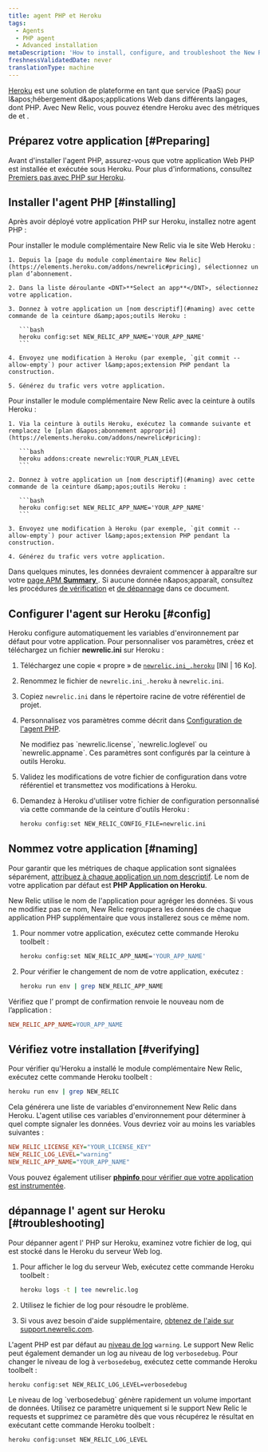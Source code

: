 ```yaml
---
title: agent PHP et Heroku
tags:
  - Agents
  - PHP agent
  - Advanced installation
metaDescription: 'How to install, configure, and troubleshoot the New Relic PHP agent on Heroku.'
freshnessValidatedDate: never
translationType: machine
---
```


[Heroku](//www.heroku.com/) est une solution de plateforme en tant que service (PaaS) pour l&amp;apos;hébergement d&amp;apos;applications Web dans différents langages, dont PHP. Avec New Relic, vous pouvez étendre Heroku avec des métriques de [<InlinePopover type="apm" />](/docs/apm/new-relic-apm/getting-started/welcome-new-relic-apm)et [<InlinePopover type="browser" />](/docs/browser/new-relic-browser/getting-started/new-relic-browser).

## Préparez votre application [#Preparing]

Avant d&apos;installer l&apos;agent PHP, assurez-vous que votre application Web PHP est installée et exécutée sous Heroku. Pour plus d&apos;informations, consultez [Premiers pas avec PHP sur Heroku](//devcenter.heroku.com/articles/getting-started-with-php).

## Installer l&apos;agent PHP [#installing]

Après avoir déployé votre application PHP sur Heroku, installez notre agent PHP :

<CollapserGroup>
  <Collapser id="via_heroku" title="Via le site Web Heroku">
    Pour installer le module complémentaire New Relic via le site Web Heroku :

    1. Depuis la [page du module complémentaire New Relic](https://elements.heroku.com/addons/newrelic#pricing), sélectionnez un plan d’abonnement.

    2. Dans la liste déroulante <DNT>**Select an app**</DNT>, sélectionnez votre application.

    3. Donnez à votre application un [nom descriptif](#naming) avec cette commande de la ceinture d&amp;apos;outils Heroku :

       ```bash
       heroku config:set NEW_RELIC_APP_NAME='YOUR_APP_NAME'
       ```

    4. Envoyez une modification à Heroku (par exemple, `git commit --allow-empty`) pour activer l&amp;apos;extension PHP pendant la construction.

    5. Générez du trafic vers votre application.
  </Collapser>

  <Collapser id="via_toolbelt" title="Ceinture à outils Via Heroku">
    Pour installer le module complémentaire New Relic avec la ceinture à outils Heroku :

    1. Via la ceinture à outils Heroku, exécutez la commande suivante et remplacez le [plan d&apos;abonnement approprié](https://elements.heroku.com/addons/newrelic#pricing):

       ```bash
       heroku addons:create newrelic:YOUR_PLAN_LEVEL
       ```

    2. Donnez à votre application un [nom descriptif](#naming) avec cette commande de la ceinture d&amp;apos;outils Heroku :

       ```bash
       heroku config:set NEW_RELIC_APP_NAME='YOUR_APP_NAME'
       ```

    3. Envoyez une modification à Heroku (par exemple, `git commit --allow-empty`) pour activer l&amp;apos;extension PHP pendant la construction.

    4. Générez du trafic vers votre application.
  </Collapser>
</CollapserGroup>

Dans quelques minutes, les données devraient commencer à apparaître sur votre [page APM <DNT>**Summary**</DNT> ](/docs/apm/applications-menu/monitoring/apm-overview-page). Si aucune donnée n&amp;apos;apparaît, consultez les procédures [de vérification](#verifying) et [de dépannage](#troubleshooting) dans ce document.

## Configurer l&apos;agent sur Heroku [#config]

Heroku configure automatiquement les variables d&apos;environnement par défaut pour votre application. Pour personnaliser vos paramètres, créez et téléchargez un fichier <DNT>**newrelic.ini**</DNT> sur Heroku :

1. Téléchargez une copie « propre » de [`newrelic.ini_.heroku`](./files/newrelic.ini_.heroku) \[INI | 16 Ko].

2. Renommez le fichier de `newrelic.ini_.heroku` à `newrelic.ini`.

3. Copiez `newrelic.ini` dans le répertoire racine de votre référentiel de projet.

4. Personnalisez vos paramètres comme décrit dans [Configuration de l&apos;agent PHP](/docs/agents/php-agent/configuration/php-agent-configuration).

   <Callout variant="caution">
     Ne modifiez pas `newrelic.license`, `newrelic.loglevel` ou `newrelic.appname`. Ces paramètres sont configurés par la ceinture à outils Heroku.
   </Callout>

5. Validez les modifications de votre fichier de configuration dans votre référentiel et transmettez vos modifications à Heroku.

6. Demandez à Heroku d&apos;utiliser votre fichier de configuration personnalisé via cette commande de la ceinture d&apos;outils Heroku :

   ```bash
   heroku config:set NEW_RELIC_CONFIG_FILE=newrelic.ini
   ```

## Nommez votre application [#naming]

Pour garantir que les métriques de chaque application sont signalées séparément, [attribuez à chaque application un nom descriptif](/docs/apm/new-relic-apm/installation-configuration/naming-your-application#app-name). Le nom de votre application par défaut est <DNT>**PHP Application on Heroku**</DNT>.

New Relic utilise le nom de l&apos;application pour agréger les données. Si vous ne modifiez pas ce nom, New Relic regroupera les données de chaque application PHP supplémentaire que vous installerez sous ce même nom.

1. Pour nommer votre application, exécutez cette commande Heroku toolbelt :

   ```bash
   heroku config:set NEW_RELIC_APP_NAME='YOUR_APP_NAME'
   ```

2. Pour vérifier le changement de nom de votre application, exécutez :

   ```bash
   heroku run env | grep NEW_RELIC_APP_NAME
   ```

Vérifiez que l’ prompt de confirmation renvoie le nouveau nom de l’application :

```ini
NEW_RELIC_APP_NAME=YOUR_APP_NAME
```

## Vérifiez votre installation [#verifying]

Pour vérifier qu&apos;Heroku a installé le module complémentaire New Relic, exécutez cette commande Heroku toolbelt :

```bash
heroku run env | grep NEW_RELIC
```

Cela générera une liste de variables d&apos;environnement New Relic dans Heroku. L&apos;agent utilise ces variables d&apos;environnement pour déterminer à quel compte signaler les données. Vous devriez voir au moins les variables suivantes :

```ini
NEW_RELIC_LICENSE_KEY="YOUR_LICENSE_KEY"
NEW_RELIC_LOG_LEVEL="warning"
NEW_RELIC_APP_NAME="YOUR_APP_NAME"
```

Vous pouvez également utiliser [<DNT>**phpinfo**</DNT> pour vérifier que votre application est instrumentée](/docs/agents/php-agent/troubleshooting/using-phpinfo-verify-php).

## dépannage l&apos; agent sur Heroku [#troubleshooting]

Pour dépanner agent l&apos; PHP sur Heroku, examinez votre fichier de log, qui est stocké dans le Heroku du serveur Web log.

1. Pour afficher le log du serveur Web, exécutez cette commande Heroku toolbelt :

   ```bash
   heroku logs -t | tee newrelic.log
   ```

2. Utilisez le fichier de log pour résoudre le problème.

3. Si vous avez besoin d&apos;aide supplémentaire, [obtenez de l&apos;aide sur support.newrelic.com](https://support.newrelic.com).

L&apos;agent PHP est par défaut au [niveau de log](/docs/agents/php-agent/configuration/php-agent-configuration#inivar-loglevel) `warning`. Le support New Relic peut également demander un log au niveau de log `verbosedebug`. Pour changer le niveau de log à `verbosedebug`, exécutez cette commande Heroku toolbelt :

```bash
heroku config:set NEW_RELIC_LOG_LEVEL=verbosedebug
```

<Callout variant="caution">
  Le niveau de log `verbosedebug` génère rapidement un volume important de données. Utilisez ce paramètre uniquement si le support New Relic le requests et supprimez ce paramètre dès que vous récupérez le résultat en exécutant cette commande Heroku toolbelt :

  ```bash
  heroku config:unset NEW_RELIC_LOG_LEVEL
  ```
</Callout>

<InstallFeedback />